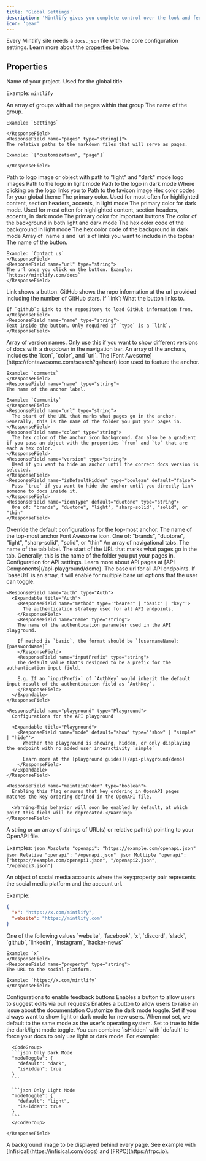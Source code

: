 ```yaml
---
title: 'Global Settings'
description: 'Mintlify gives you complete control over the look and feel of your documentation using the docs.json file'
icon: 'gear'
---
```


Every Mintlify site needs a `docs.json` file with the core configuration settings. Learn more about the [properties](#properties) below.

## Properties

<ResponseField name="name" type="string" required>
Name of your project. Used for the global title.

Example: `mintlify`

</ResponseField>

<ResponseField name="navigation" type="Navigation[]" required>
  An array of groups with all the pages within that group
  <Expandable title="Navigation">
    <ResponseField name="group" type="string">
    The name of the group.

    Example: `Settings`

    </ResponseField>
    <ResponseField name="pages" type="string[]">
    The relative paths to the markdown files that will serve as pages.

    Example: `["customization", "page"]`

    </ResponseField>

  </Expandable>
</ResponseField>

<ResponseField name="logo" type="string or object">
  Path to logo image or object with path to "light" and "dark" mode logo images
  <Expandable title="Logo">
    <ResponseField name="light" type="string">
      Path to the logo in light mode
    </ResponseField>
    <ResponseField name="dark" type="string">
      Path to the logo in dark mode
    </ResponseField>
    <ResponseField name="href" type="string" default="/">
      Where clicking on the logo links you to
    </ResponseField>
  </Expandable>
</ResponseField>

<ResponseField name="favicon" type="string">
  Path to the favicon image
</ResponseField>

<ResponseField name="colors" type="Colors">
  Hex color codes for your global theme
  <Expandable title="Colors">
    <ResponseField name="primary" type="string" required>
      The primary color. Used for most often for highlighted content, section
      headers, accents, in light mode
    </ResponseField>
    <ResponseField name="light" type="string">
      The primary color for dark mode. Used for most often for highlighted
      content, section headers, accents, in dark mode
    </ResponseField>
    <ResponseField name="dark" type="string">
      The primary color for important buttons
    </ResponseField>
    <ResponseField name="background" type="object">
      The color of the background in both light and dark mode
      <Expandable title="Object">
        <ResponseField name="light" type="string" required>
          The hex color code of the background in light mode
        </ResponseField>
        <ResponseField name="dark" type="string" required>
          The hex color code of the background in dark mode
        </ResponseField>
      </Expandable>
    </ResponseField>
  </Expandable>
</ResponseField>

<ResponseField name="topbarLinks" type="TopbarLink[]">
  Array of `name`s and `url`s of links you want to include in the topbar
  <Expandable title="TopbarLink">
    <ResponseField name="name" type="string">
    The name of the button.

    Example: `Contact us`
    </ResponseField>
    <ResponseField name="url" type="string">
    The url once you click on the button. Example: `https://mintlify.com/docs`
    </ResponseField>

  </Expandable>
</ResponseField>

<ResponseField name="topbarCtaButton" type="Call to Action">
  <Expandable title="Topbar Call to Action">
    <ResponseField name="type" type={'"link" or "github"'} default="link">
    Link shows a button. GitHub shows the repo information at the url provided including the number of GitHub stars.
    </ResponseField>
    <ResponseField name="url" type="string">
    If `link`: What the button links to.
    
    If `github`: Link to the repository to load GitHub information from.
    </ResponseField>
    <ResponseField name="name" type="string">
    Text inside the button. Only required if `type` is a `link`.
    </ResponseField>

  </Expandable>
</ResponseField>

<ResponseField name="versions" type="string[]">
  Array of version names. Only use this if you want to show different versions
  of docs with a dropdown in the navigation bar.
</ResponseField>

<ResponseField name="anchors" type="Anchor[]">
  An array of the anchors, includes the `icon`, `color`, and `url`.
  <Expandable title="Anchor">
    <ResponseField name="icon" type="string">
    The [Font Awesome](https://fontawesome.com/search?q=heart) icon used to feature the anchor.

    Example: `comments`
    </ResponseField>
    <ResponseField name="name" type="string">
    The name of the anchor label.

    Example: `Community`
    </ResponseField>
    <ResponseField name="url" type="string">
      The start of the URL that marks what pages go in the anchor. Generally, this is the name of the folder you put your pages in.
    </ResponseField>
    <ResponseField name="color" type="string">
      The hex color of the anchor icon background. Can also be a gradient if you pass an object with the properties `from` and `to` that are each a hex color.
    </ResponseField>
    <ResponseField name="version" type="string">
      Used if you want to hide an anchor until the correct docs version is selected.
    </ResponseField>
    <ResponseField name="isDefaultHidden" type="boolean" default="false">
      Pass `true` if you want to hide the anchor until you directly link someone to docs inside it.
    </ResponseField>
    <ResponseField name="iconType" default="duotone" type="string">
      One of: "brands", "duotone", "light", "sharp-solid", "solid", or "thin"
    </ResponseField>

  </Expandable>
</ResponseField>

<ResponseField name="topAnchor" type="Object">
  Override the default configurations for the top-most anchor.
  <Expandable title="Object">
    <ResponseField name="name" default="Documentation" type="string">
      The name of the top-most anchor
    </ResponseField>
    <ResponseField name="icon" default="book-open" type="string">
      Font Awesome icon.
    </ResponseField>
    <ResponseField name="iconType" default="duotone" type="string">
      One of: "brands", "duotone", "light", "sharp-solid", "solid", or "thin"
    </ResponseField>
  </Expandable>
</ResponseField>

<ResponseField name="tabs" type="Tabs[]">
  An array of navigational tabs.
  <Expandable title="Tabs">
    <ResponseField name="name" type="string">
      The name of the tab label.
    </ResponseField>
    <ResponseField name="url" type="string">
      The start of the URL that marks what pages go in the tab. Generally, this
      is the name of the folder you put your pages in.
    </ResponseField>
  </Expandable>
</ResponseField>

<ResponseField name="api" type="API">
  Configuration for API settings. Learn more about API pages at [API Components](/api-playground/demo).
  <Expandable title="API">
    <ResponseField name="baseUrl" type="string">
      The base url for all API endpoints. If `baseUrl` is an array, it will enable for multiple base url
      options that the user can toggle.
    </ResponseField>

    <ResponseField name="auth" type="Auth">
      <Expandable title="Auth">
        <ResponseField name="method" type='"bearer" | "basic" | "key"'>
          The authentication strategy used for all API endpoints.
        </ResponseField>
        <ResponseField name="name" type="string">
        The name of the authentication parameter used in the API playground.

        If method is `basic`, the format should be `[usernameName]:[passwordName]`
        </ResponseField>
        <ResponseField name="inputPrefix" type="string">
        The default value that's designed to be a prefix for the authentication input field.

        E.g. If an `inputPrefix` of `AuthKey` would inherit the default input result of the authentication field as `AuthKey`.
        </ResponseField>
      </Expandable>
    </ResponseField>

    <ResponseField name="playground" type="Playground">
      Configurations for the API playground

      <Expandable title="Playground">
        <ResponseField name="mode" default="show" type='"show" | "simple" | "hide"'>
          Whether the playground is showing, hidden, or only displaying the endpoint with no added user interactivity `simple`

          Learn more at the [playground guides](/api-playground/demo)
        </ResponseField>
      </Expandable>
    </ResponseField>

    <ResponseField name="maintainOrder" type="boolean">
      Enabling this flag ensures that key ordering in OpenAPI pages matches the key ordering defined in the OpenAPI file.

      <Warning>This behavior will soon be enabled by default, at which point this field will be deprecated.</Warning>
    </ResponseField>

  </Expandable>
</ResponseField>

<ResponseField name="openapi" type="string | string[]">
  A string or an array of strings of URL(s) or relative path(s) pointing to your
  OpenAPI file.
  
  Examples:
  <CodeGroup>
    ```json Absolute
    "openapi": "https://example.com/openapi.json"
    ```
    ```json Relative
    "openapi": "/openapi.json"
    ```
    ```json Multiple
    "openapi": ["https://example.com/openapi1.json", "/openapi2.json", "/openapi3.json"]
    ```
  </CodeGroup>

</ResponseField>

<ResponseField name="footerSocials" type="FooterSocials">
  An object of social media accounts where the key:property pair represents the social media platform and the account url.
  
  Example: 
  ```json
  {
    "x": "https://x.com/mintlify",
    "website": "https://mintlify.com"
  }
  ```
  <Expandable title="FooterSocials">
    <ResponseField name="[key]" type="string">
    One of the following values `website`, `facebook`, `x`, `discord`, `slack`, `github`, `linkedin`, `instagram`, `hacker-news`
    
    Example: `x`
    </ResponseField>
    <ResponseField name="property" type="string">
    The URL to the social platform.
    
    Example: `https://x.com/mintlify`
    </ResponseField>
  </Expandable>
</ResponseField>

<ResponseField name="feedback" type="Feedback">
  Configurations to enable feedback buttons

  <Expandable title="Feedback">
    <ResponseField name="suggestEdit" type="boolean" default="false">
    Enables a button to allow users to suggest edits via pull requests
    </ResponseField>
    <ResponseField name="raiseIssue" type="boolean" default="false">
    Enables a button to allow users to raise an issue about the documentation
    </ResponseField>
  </Expandable>
</ResponseField>

<ResponseField name="modeToggle" type="ModeToggle">
  Customize the dark mode toggle.
  <Expandable title="ModeToggle">
    <ResponseField name="default" type={'"light" or "dark"'}>
      Set if you always want to show light or dark mode for new users. When not
      set, we default to the same mode as the user's operating system.
    </ResponseField>
    <ResponseField name="isHidden" type="boolean" default="false">
      Set to true to hide the dark/light mode toggle. You can combine `isHidden` with `default` to force your docs to only use light or dark mode. For example:
      
      <CodeGroup>
      ```json Only Dark Mode
      "modeToggle": {
        "default": "dark",
        "isHidden": true
      }
      ```

      ```json Only Light Mode
      "modeToggle": {
        "default": "light",
        "isHidden": true
      }
      ```
      </CodeGroup>

    </ResponseField>

  </Expandable>
</ResponseField>

<ResponseField name="backgroundImage" type="string">
  A background image to be displayed behind every page. See example with
  [Infisical](https://infisical.com/docs) and [FRPC](https://frpc.io).
</ResponseField>